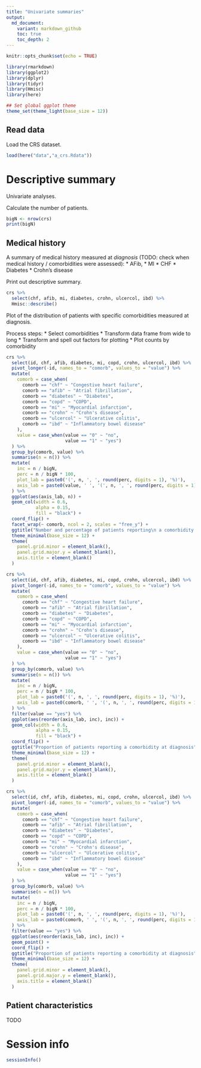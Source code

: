 ```yaml
---
title: "Univariate summaries"
output:
  md_document:
    variant: markdown_github
    toc: true
    toc_depth: 2
---
```


```r
knitr::opts_chunk$set(echo = TRUE)
```

```r
library(rmarkdown)
library(ggplot2)
library(dplyr)
library(tidyr)
library(Hmisc)
library(here)

## Set global ggplot theme
theme_set(theme_light(base_size = 12))
```

## Read data

Load the CRS dataset.

```r
load(here("data","a_crs.Rdata"))
```


# Descriptive summary

Univariate analyses. 

Calculate the number of patients.

```r
bigN <- nrow(crs)
print(bigN)
```

## Medical history

A summary of medical history measured at *diagnosis* (TODO: check when medical history / comorbidities were assessed):
* AFib, 
* MI
* CHF
* Diabetes 
* Crohn's disease	

Print out descriptive summary. 

```r
crs %>% 
  select(chf, afib, mi, diabetes, crohn, ulcercol, ibd) %>%
  Hmisc::describe()
```

Plot of the distribution of patients with specific comorbidities measured at diagnosis. 

Process steps:
* Select comorbidities
* Transform data frame from wide to long
* Transform and spell out factors for plotting
* Plot counts by comorbidity 

```r
crs %>%
  select(id, chf, afib, diabetes, mi, copd, crohn, ulcercol, ibd) %>%
  pivot_longer(-id, names_to = "comorb", values_to = "value") %>%
  mutate(
    comorb = case_when(
      comorb == "chf" ~ "Congestive heart failure",
      comorb == "afib" ~ "Atrial fibrillation",
      comorb == "diabetes" ~ "Diabetes",
      comorb == "copd" ~ "COPD",
      comorb == "mi" ~ "Myocardial infarction",
      comorb == "crohn" ~ "Crohn's disease",
      comorb == "ulcercol" ~ "Ulcerative colitis",
      comorb == "ibd" ~ "Inflammatory bowel disease"
    ),
    value = case_when(value == "0" ~ "no",
                      value == "1" ~ "yes")
  ) %>%
  group_by(comorb, value) %>%
  summarise(n = n()) %>%
  mutate(
    inc = n / bigN,
    perc = n / bigN * 100,
    plot_lab = paste0('(', n, ', ', round(perc, digits = 1), '%)'),
    axis_lab = paste0(value, ' ', '(', n, ', ', round(perc, digits = 1), '%)')
  ) %>%
  ggplot(aes(axis_lab, n)) +
  geom_col(width = 0.6,
           alpha = 0.15,
           fill = "black") +
  coord_flip() +
  facet_wrap(~ comorb, ncol = 2, scales = "free_y") +
  ggtitle("Number and percentage of patients reporting\n a comorbidity at diagnosis") +
  theme_minimal(base_size = 12) +
  theme(
    panel.grid.minor = element_blank(),
    panel.grid.major.y = element_blank(),
    axis.title = element_blank()
  )
```


```r
crs %>%
  select(id, chf, afib, diabetes, mi, copd, crohn, ulcercol, ibd) %>%
  pivot_longer(-id, names_to = "comorb", values_to = "value") %>%
  mutate(
    comorb = case_when(
      comorb == "chf" ~ "Congestive heart failure",
      comorb == "afib" ~ "Atrial fibrillation",
      comorb == "diabetes" ~ "Diabetes",
      comorb == "copd" ~ "COPD",
      comorb == "mi" ~ "Myocardial infarction",
      comorb == "crohn" ~ "Crohn's disease",
      comorb == "ulcercol" ~ "Ulcerative colitis",
      comorb == "ibd" ~ "Inflammatory bowel disease"
    ),
    value = case_when(value == "0" ~ "no",
                      value == "1" ~ "yes")
  ) %>%
  group_by(comorb, value) %>%
  summarise(n = n()) %>%
  mutate(
    inc = n / bigN,
    perc = n / bigN * 100,
    plot_lab = paste0('(', n, ', ', round(perc, digits = 1), '%)'),
    axis_lab = paste0(comorb, ' ', '(', n, ', ', round(perc, digits = 1), '%)')
  ) %>%
  filter(value == "yes") %>%
  ggplot(aes(reorder(axis_lab, inc), inc)) +
  geom_col(width = 0.6,
           alpha = 0.15,
           fill = "black") +
  coord_flip() +
  ggtitle("Proportion of patients reporting a comorbidity at diagnosis") +
  theme_minimal(base_size = 12) +
  theme(
    panel.grid.minor = element_blank(),
    panel.grid.major.y = element_blank(),
    axis.title = element_blank()
  )
```






```r
crs %>%
  select(id, chf, afib, diabetes, mi, copd, crohn, ulcercol, ibd) %>%
  pivot_longer(-id, names_to = "comorb", values_to = "value") %>%
  mutate(
    comorb = case_when(
      comorb == "chf" ~ "Congestive heart failure",
      comorb == "afib" ~ "Atrial fibrillation",
      comorb == "diabetes" ~ "Diabetes",
      comorb == "copd" ~ "COPD",
      comorb == "mi" ~ "Myocardial infarction",
      comorb == "crohn" ~ "Crohn's disease",
      comorb == "ulcercol" ~ "Ulcerative colitis",
      comorb == "ibd" ~ "Inflammatory bowel disease"
    ),
    value = case_when(value == "0" ~ "no",
                      value == "1" ~ "yes")
  ) %>%
  group_by(comorb, value) %>%
  summarise(n = n()) %>%
  mutate(
    inc = n / bigN,
    perc = n / bigN * 100,
    plot_lab = paste0('(', n, ', ', round(perc, digits = 1), '%)'),
    axis_lab = paste0(comorb, ' ', '(', n, ', ', round(perc, digits = 1), '%)')
  ) %>%
  filter(value == "yes") %>%
  ggplot(aes(reorder(axis_lab, inc), inc)) +
  geom_point() +
  coord_flip() +
  ggtitle("Proportion of patients reporting a comorbidity at diagnosis") +
  theme_minimal(base_size = 12) +
  theme(
    panel.grid.minor = element_blank(),
    panel.grid.major.y = element_blank(),
    axis.title = element_blank()
  )
```

## Patient characteristics 

TODO

# Session info

```r
sessionInfo()
```

